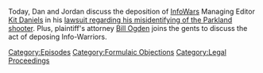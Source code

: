 {{DEFAULTSORT:
    #_EPISODE_0664:Formulaic Objections Part 5
}}{{Episode
    | title           = Formulaic Objections Part 5
    | caption         = [https://knowledgefight.libsyn.com/664-formulaic-objections-part-5 Listen to this episode on Libsyn]
    | episodeNumber   = 664
    | length          = 03:31:05
    | airDate         = March 30, 2022
    | previousEpisode = [[663: July 24, 2003]]
    | nextEpisode     = [[665: Formulaic Objections Part 6]]
}}

{{Stub}}

Today, Dan and Jordan discuss the deposition of [[InfoWars]] Managing Editor [[Kit Daniels]] in his [[Texas Parkland Shooting Lawsuit (Fontaine v. Jones)|lawsuit regarding his misidentifying of the Parkland shooter]].  Plus, plaintiff's attorney [[Bill Ogden]] joins the gents to discuss the act of deposing Info-Warriors.

[[Category:Episodes]]
[[Category:Formulaic Objections]]
[[Category:Legal Proceedings]]
